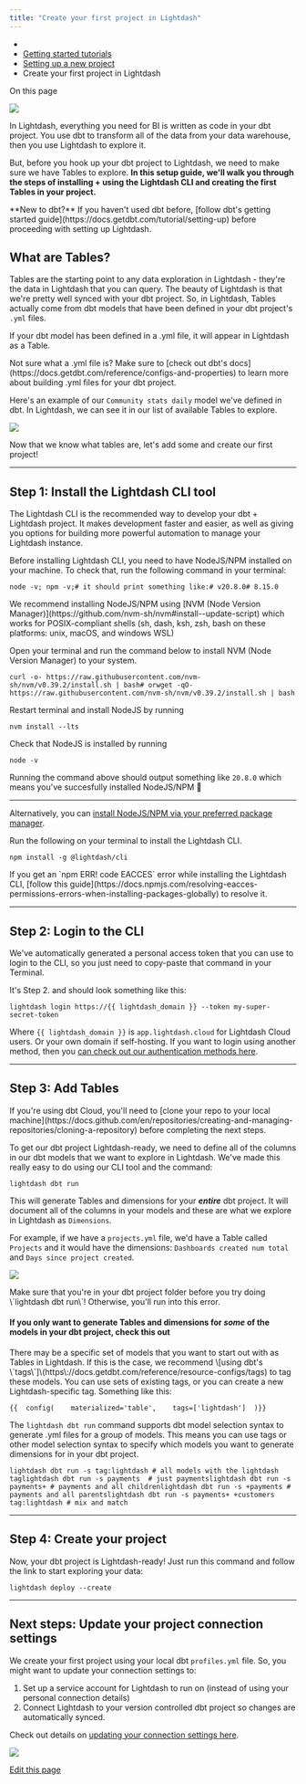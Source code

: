 ```yaml
---
title: "Create your first project in Lightdash"
---
```


* [](/)
* [Getting started tutorials](/get-started/intro)
* [Setting up a new project](/get-started/setup-lightdash/intro)
* Create your first project in Lightdash

On this page

![](/assets/images/overview-intro-4debf555ace1283cfc3328617f044db1.png)

In Lightdash, everything you need for BI is written as code in your dbt project. You use dbt to transform all of the data from your data warehouse, then you use Lightdash to explore it.

But, before you hook up your dbt project to Lightdash, we need to make sure we have Tables to explore. **In this setup guide, we'll walk you through the steps of installing + using the Lightdash CLI and creating the first Tables in your project.**

<Check>
  **New to dbt?** If you haven't used dbt before, [follow dbt's getting started guide](https://docs.getdbt.com/tutorial/setting-up) before proceeding with setting up Lightdash.
</Check>

## What are Tables?[​](#what-are-tables "Direct link to What are Tables?")

Tables are the starting point to any data exploration in Lightdash - they're the data in Lightdash that you can query. The beauty of Lightdash is that we're pretty well synced with your dbt project. So, in Lightdash, Tables actually come from dbt models that have been defined in your dbt project's `.yml` files.

If your dbt model has been defined in a .yml file, it will appear in Lightdash as a Table.

<Check>
  Not sure what a .yml file is? Make sure to [check out dbt's docs](https://docs.getdbt.com/reference/configs-and-properties) to learn more about building .yml files for your dbt project.
</Check>

Here's an example of our `Community stats daily` model we've defined in dbt. In Lightdash, we can see it in our list of available Tables to explore.

![](/assets/images/tables-view-98bf4db1f75c40cb891b689192f7278d.jpg)

Now that we know what tables are, let's add some and create our first project!

***

## Step 1: Install the Lightdash CLI tool[​](#step-1-install-the-lightdash-cli-tool "Direct link to Step 1: Install the Lightdash CLI tool")

The Lightdash CLI is the recommended way to develop your dbt + Lightdash project. It makes development faster and easier, as well as giving you options for building more powerful automation to manage your Lightdash instance.

Before installing Lightdash CLI, you need to have NodeJS/NPM installed on your machine. To check that, run the following command in your terminal:

```
node -v; npm -v;# it should print something like:# v20.8.0# 8.15.0
```

<Accordion title="Don't have NodeJS/NPM installed in your system?">
  We recommend installing NodeJS/NPM using [NVM (Node Version Manager)](https://github.com/nvm-sh/nvm#install--update-script) which works for POSIX-compliant shells (sh, dash, ksh, zsh, bash on these platforms: unix, macOS, and windows WSL)

  Open your terminal and run the command below to install NVM (Node Version Manager) to your system.

  ```
  curl -o- https://raw.githubusercontent.com/nvm-sh/nvm/v0.39.2/install.sh | bash# orwget -qO- https://raw.githubusercontent.com/nvm-sh/nvm/v0.39.2/install.sh | bash
  ```

  Restart terminal and install NodeJS by running

  ```
  nvm install --lts
  ```

  Check that NodeJS is installed by running

  ```
  node -v
  ```

  Running the command above should output something like `20.8.0` which means you've succesfully installed NodeJS/NPM 🎉

  ***

  Alternatively, you can [install NodeJS/NPM via your preferred package manager](https://nodejs.org/en/download/package-manager/).
</Accordion>

Run the following on your terminal to install the Lightdash CLI.

```
npm install -g @lightdash/cli
```

<Info>
  If you get an `npm ERR! code EACCES` error while installing the Lightdash CLI, [follow this guide](https://docs.npmjs.com/resolving-eacces-permissions-errors-when-installing-packages-globally) to resolve it.
</Info>

***

## Step 2: Login to the CLI[​](#step-2-login-to-the-cli "Direct link to Step 2: Login to the CLI")

We've automatically generated a personal access token that you can use to login to the CLI, so you just need to copy-paste that command in your Terminal.

It's Step 2. and should look something like this:

```
lightdash login https://{{ lightdash_domain }} --token my-super-secret-token
```

Where `{{ lightdash_domain }}` is `app.lightdash.cloud` for Lightdash Cloud users. Or your own domain if self-hosting. If you want to login using another method, then you [can check out our authentication methods here](/guides/cli/cli-authentication).

***

## Step 3: Add Tables[​](#step-3-add-tables "Direct link to Step 3: Add Tables")

<Info>
  If you're using dbt Cloud, you'll need to [clone your repo to your local machine](https://docs.github.com/en/repositories/creating-and-managing-repositories/cloning-a-repository) before completing the next steps.
</Info>

To get our dbt project Lightdash-ready, we need to define all of the columns in our dbt models that we want to explore in Lightdash. We've made this really easy to do using our CLI tool and the command:

```
lightdash dbt run
```

This will generate Tables and dimensions for your ***entire*** dbt project. It will document all of the columns in your models and these are what we explore in Lightdash as `Dimensions`.

For example, if we have a `projects.yml` file, we'd have a Table called `Projects` and it would have the dimensions: `Dashboards created num total` and `Days since project created`.

![](/assets/images/example-table-1ea5c330560afe7d774ac2ef68d109f8.jpg)

<Accordion title="Error: Not a dbt project (or any of the parent directories). Missing dbt_project.yml file">
  Make sure that you're in your dbt project folder before you try doing \`lightdash dbt run\`! Otherwise, you'll run into this error.
</Accordion>

#### If you only want to generate Tables and dimensions for ***some*** of the models in your dbt project, check this out[​](#if-you-only-want-to-generate-tables-and-dimensions-for-some-of-the-models-in-your-dbt-project-check-this-out "Direct link to if-you-only-want-to-generate-tables-and-dimensions-for-some-of-the-models-in-your-dbt-project-check-this-out")

<Accordion title="Generate Tables and dimensions for some of the models in my dbt project:">
  There may be a specific set of models that you want to start out with as Tables in Lightdash. If this is the case, we recommend \[using dbt's \`tags\`]\(https\://docs.getdbt.com/reference/resource-configs/tags) to tag these models. You can use sets of existing tags, or you can create a new Lightdash-specific tag. Something like this:

  ```
  {{  config(    materialized='table',    tags=['lightdash']  )}}
  ```

  The `lightdash dbt run` command supports dbt model selection syntax to generate .yml files for a group of models. This means you can use tags or other model selection syntax to specify which models you want to generate dimensions for in your dbt project.

  ```
  lightdash dbt run -s tag:lightdash # all models with the lightdash taglightdash dbt run -s payments  # just paymentslightdash dbt run -s payments+ # payments and all childrenlightdash dbt run -s +payments # payments and all parentslightdash dbt run -s payments+ +customers tag:lightdash # mix and match
  ```
</Accordion>

***

## Step 4: Create your project[​](#step-4-create-your-project "Direct link to Step 4: Create your project")

Now, your dbt project is Lightdash-ready! Just run this command and follow the link to start exploring your data:

```
lightdash deploy --create
```

***

## Next steps: Update your project connection settings[​](#next-steps-update-your-project-connection-settings "Direct link to Next steps: Update your project connection settings")

We create your first project using your local dbt `profiles.yml` file. So, you might want to update your connection settings to:

1. Set up a service account for Lightdash to run on (instead of using your personal connection details)
2. Connect Lightdash to your version controlled dbt project so changes are automatically synced.

Check out details on [updating your connection settings here](/get-started/setup-lightdash/connect-project).

![](/assets/images/update-connection-323a0f05ee9378aec0755be8ce3328eb.jpg)

[Edit this page](https://github.com/lightdash/lightdash/edit/main/docs/docs/get-started/setup-lightdash/get-project-lightdash-ready.mdx)
